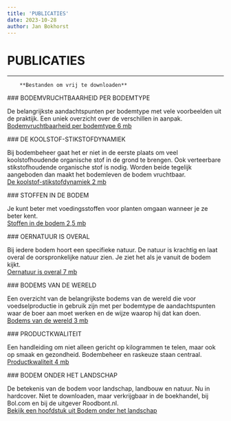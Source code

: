 ```yaml
---
title: 'PUBLICATIES'
date: 2023-10-28
author: Jan Bokhorst
---
```


# PUBLICATIES



---






        **Bestanden om vrij te downloaden** 


   

 ### BODEMVRUCHTBAARHEID PER BODEMTYPE

 De belangrijkste aandachtspunten per bodemtype met vele voorbeelden uit de praktijk. Een uniek overzicht over de verschillen in aanpak.  
[Bodemvruchtbaarheid per bodemtype 6 mb](../files/bodemvruchtbaarheid_per_bodemtype.pdf)


   


   

 ### DE KOOLSTOF-STIKSTOFDYNAMIEK

 Bij bodembeheer gaat het er niet in de eerste plaats om veel koolstofhoudende organische stof in de grond te brengen. Ook verteerbare stikstofhoudende organische stof is nodig. Worden beide tegelijk aangeboden dan maakt het bodemleven de bodem vruchtbaar.  
[De koolstof-stikstofdynamiek 2 mb](../files/koolstof_stikstof_dynamiek.pdf)


   


   

 ### STOFFEN IN DE BODEM

 Je kunt beter met voedingsstoffen voor planten omgaan wanneer je ze beter kent.  
[Stoffen in de bodem 2,5 mb](../files/stoffen_in_de_bodem.pdf)


   


   

 ### OERNATUUR IS OVERAL

 Bij iedere bodem hoort een specifieke natuur. De natuur is krachtig en laat overal de oorspronkelijke natuur zien. Je ziet het als je vanuit de bodem kijkt.  
[Oernatuur is overal 7 mb](../files/oernatuur_is_overal.pdf)


   


   

 ### BODEMS VAN DE WERELD

 Een overzicht van de belangrijkste bodems van de wereld die voor voedselproductie in gebruik zijn met per bodemtype de aandachtspunten waar de boer aan moet werken en de wijze waarop hij dat kan doen.  
[Bodems van de wereld 3 mb](../files/bodems_van_de_wereld.pdf)


   


   

 ### PRODUCTKWALITEIT

 Een handleiding om niet alleen gericht op kilogrammen te telen, maar ook op smaak en gezondheid. Bodembeheer en raskeuze staan centraal.   
[Productkwaliteit 4 mb](../files/productkwaliteit.pdf)


  


   

 ### BODEM ONDER HET LANDSCHAP

 De betekenis van de bodem voor landschap, landbouw en natuur. Nu in hardcover. Niet te downloaden, maar verkrijgbaar in de boekhandel, bij Bol.com en bij de uitgever Roodbont.nl.  
[Bekijk een hoofdstuk uit Bodem onder het landschap](../files/Hoofdstuk%20uit%20Bodem%20onder%20het%20landschap.pdf)








